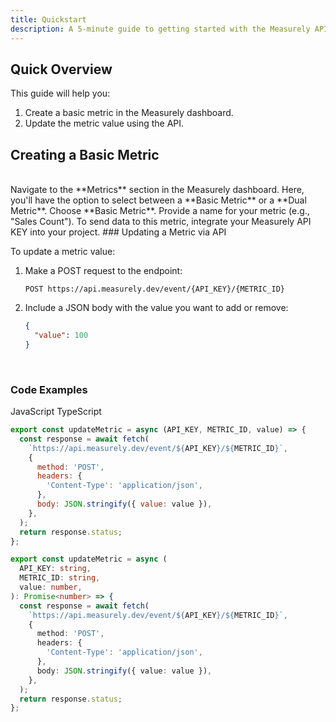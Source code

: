 ```yaml
---
title: Quickstart
description: A 5-minute guide to getting started with the Measurely API.
---
```


## Quick Overview

This guide will help you:

1. Create a basic metric in the Measurely dashboard.
2. Update the metric value using the API.

## Creating a Basic Metric

<br />
<Stepper>
  <StepperItem title='Step 1: Access the Metrics Page'>
    Navigate to the **Metrics** section in the Measurely dashboard.
  </StepperItem>
  <StepperItem title='Step 2: Click Create Metric'>
    Here, you'll have the option to select between a **Basic Metric** or a
    **Dual Metric**. Choose **Basic Metric**.
  </StepperItem>
  <StepperItem title='Step 3: Enter Metric Details'>
    Provide a name for your metric (e.g., "Sales Count").
  </StepperItem>
  <StepperItem title='Step 4: API KEY Integration'>
    To send data to this metric, integrate your Measurely API KEY into your
    project.
  </StepperItem>
</Stepper>
### Updating a Metric via API

To update a metric value:

1. Make a POST request to the endpoint:

   ```
   POST https://api.measurely.dev/event/{API_KEY}/{METRIC_ID}
   ```

2. Include a JSON body with the value you want to add or remove:

   ```json
   {
     "value": 100
   }
   ```

   <br />

### Code Examples

<Tabs defaultValue="javascript" className="pt-5 pb-1">
  <TabsList>
    <TabsTrigger value="javascript">JavaScript</TabsTrigger>
    <TabsTrigger value="typescript">TypeScript</TabsTrigger>
  </TabsList>
  <TabsContent value="javascript">

```javascript
export const updateMetric = async (API_KEY, METRIC_ID, value) => {
  const response = await fetch(
    `https://api.measurely.dev/event/${API_KEY}/${METRIC_ID}`,
    {
      method: 'POST',
      headers: {
        'Content-Type': 'application/json',
      },
      body: JSON.stringify({ value: value }),
    },
  );
  return response.status;
};
```

  </TabsContent>
  <TabsContent value="typescript">

```typescript
export const updateMetric = async (
  API_KEY: string,
  METRIC_ID: string,
  value: number,
): Promise<number> => {
  const response = await fetch(
    `https://api.measurely.dev/event/${API_KEY}/${METRIC_ID}`,
    {
      method: 'POST',
      headers: {
        'Content-Type': 'application/json',
      },
      body: JSON.stringify({ value: value }),
    },
  );
  return response.status;
};
```

  </TabsContent>
</Tabs>
